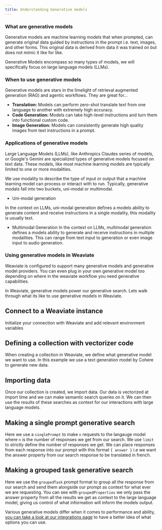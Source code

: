 ```yaml
---
title: Understanding Generative models
---
```




### <i class="fa-solid fa-chalkboard"></i> What are generative models

Generative models are machine learning models that when prompted, can generate original data guided by instructions in the prompt i.e. text, images, and other forms.  This original data is derived from data it was trained on but does not mimic it like for like.  

<!-- Add graphics -->

Generative Models encompass so many types of models, we will specifically focus on large language models (LLMs).

### <i class="fa-solid fa-chalkboard"></i> When to use generative models

Generative models are stars in the limelight of retrieval augmented generation (RAG) and agentic workflows. They are great for... 

- **Translation:** Models can perform zero-shot translate text from one language to another with extremely high accuracy.
- **Code Generation:** Models can take high-level instructions and turn them into functional custom code.
- **Image Generation:** Models can consistently generate high quality images from text instructions in a prompt.

### <i class="fa-solid fa-chalkboard"></i> Applications of generative models


Large Language Models (LLMs), like Anthropics Claudes series of models, or Google's Gemini are specialized types of generative models focused on text data.  These models, like most machine learning models are typically limited to one or more modalities. 

We use modality to describe the type of input or output that a machine learning model can process or interact with to run. Typically, generative modals fall into two buckets, uni-modal or multimodal. 

<!-- Add graphics on multimodal inputs and encoding -->



- Uni-modal generation 

In the context on LLMs, uni-modal generation defines a models ability to generate content and receive instructions in a single modality, this modality is usually text.

<!-- Add graphics on multimodal inputs and encoding -->


- Multimodal Generation
In the context on LLMs, multimodal generation defines a models ability to generate and receive instructions in multiple modalities. This can range from text input to generation or even image input to audio generation. 

<!-- Add graphics on multimodal inputs and encoding -->


### <i class="fa-solid fa-chalkboard"></i> Using generative models in Weaviate

Weaviate is configured to support many generative models and generative model providers. You can even plug in your own generative model too depending on where in the weaviate workflow you need generative capabilities. 


In Weaviate, generative models power our generative search. Lets walk through what its like to use generative models in Weaviate. 

## Connect to a Weaviate instance

 <TabItem value="js" label="app.js">
    <FilteredTextBlock
      text={TSCode}
      startMarker="// START Connect"
      endMarker="// END Connect"
      language="js"
    />
  </TabItem>

Initialize your connection with Weaviate and add relevant environment variables 

## Defining a collection with vectorizer code 

 <TabItem value="js" label="app.js">
    <FilteredTextBlock
      text={TSCode}
      startMarker="// START Collection"
      endMarker="// END Collection"
      language="js"
    />
  </TabItem>

When creating a collection in Weaviate, we define what generative model we want to use. In this example we use a text generation model by Cohere to generate new data. 

## Importing data 

 <TabItem value="js" label="app.js">
    <FilteredTextBlock
      text={TSCode}
      startMarker="// START Importing"
      endMarker="// END Importing"
      language="js"
    />
  </TabItem>

Once our collection is created, we import data. Our data is vectorized at import time and we can make semantic search queries on it. We can then use the results of these searches as context for our interactions with large language models.

## Making a single prompt generative search

 <TabItem value="js" label="app.js">
    <FilteredTextBlock
      text={TSCode}
      startMarker="// START SingleGenerative"
      endMarker="// END SingleGenerative"
      language="js"
    />
  </TabItem>

Here we use a `singlePrompt` to make `n` requests to the langauge model where `n` is the number of responses we get from our search. We use `limit` to strictly define the number of responses we get. We can place responses from each response into our prompt with this format `{ answer }` i.e we want the answer property from our search response to be translated in french. 

## Making a grouped task generative search


 <TabItem value="js" label="app.js">
    <FilteredTextBlock
      text={TSCode}
      startMarker="// START GroupedGenerative"
      endMarker="// END GroupedGenerative"
      language="js"
    />
  </TabItem>

Here we use the `groupedTask` prompt format to group all the response from our search and send them alongside our prompt as context for what ever we are requesting. You can see with `groupedProperties` we only pass the answer property from all the results we get as context to the large language model, giving us control of what information will inform the models output.



Various generative models differ when it comes to performance and ability, [you can take a look at our integrations page](https://weaviate.io/developers/weaviate/model-providers) to have a better idea of what options you can use. 